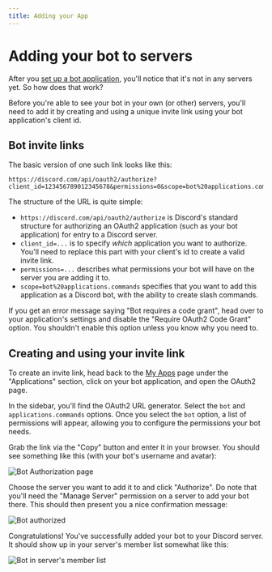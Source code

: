 ```yaml
---
title: Adding your App
---
```


# Adding your bot to servers

After you [set up a bot application](setting-up-a-bot-application), you'll notice that it's not in any servers yet. So how does that work?

Before you're able to see your bot in your own (or other) servers, you'll need to add it by creating and using a unique invite link using your bot application's client id.

## Bot invite links

The basic version of one such link looks like this:

```
https://discord.com/api/oauth2/authorize?client_id=123456789012345678&permissions=0&scope=bot%20applications.commands
```

The structure of the URL is quite simple:

- `https://discord.com/api/oauth2/authorize` is Discord's standard structure for authorizing an OAuth2 application (such as your bot application) for entry to a Discord server.
- `client_id=...` is to specify _which_ application you want to authorize. You'll need to replace this part with your client's id to create a valid invite link.
- `permissions=...` describes what permissions your bot will have on the server you are adding it to.
- `scope=bot%20applications.commands` specifies that you want to add this application as a Discord bot, with the ability to create slash commands.

<Callout type="error">
	If you get an error message saying "Bot requires a code grant", head over to your application's settings and disable
	the "Require OAuth2 Code Grant" option. You shouldn't enable this option unless you know why you need to.
</Callout>

## Creating and using your invite link

To create an invite link, head back to the [My Apps](https://discord.com/developers/applications/me) page under the "Applications" section, click on your bot application, and open the OAuth2 page.

In the sidebar, you'll find the OAuth2 URL generator. Select the `bot` and `applications.commands` options. Once you select the `bot` option, a list of permissions will appear, allowing you to configure the permissions your bot needs.

Grab the link via the "Copy" button and enter it in your browser. You should see something like this (with your bot's username and avatar):

![Bot Authorization page](./images/bot-auth-page.png)

Choose the server you want to add it to and click "Authorize". Do note that you'll need the "Manage Server" permission on a server to add your bot there. This should then present you a nice confirmation message:

![Bot authorized](./images/bot-authorized.png)

Congratulations! You've successfully added your bot to your Discord server. It should show up in your server's member list somewhat like this:

![Bot in server's member list](./images/bot-in-memberlist.png)

